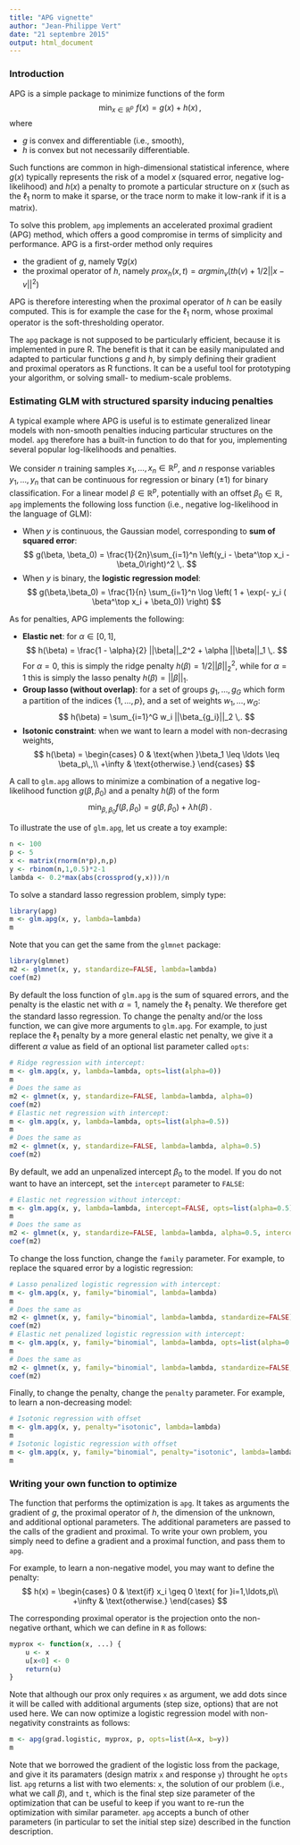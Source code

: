 ```yaml
---
title: "APG vignette"
author: "Jean-Philippe Vert"
date: "21 septembre 2015"
output: html_document
---
```


<!-- 
%\VignetteEngine{knitr::knitr} 
%\VignetteIndexEntry{An Introduction to APG}
--> 

### Introduction
APG is a simple package to minimize functions of the form
$$
\min_{x \in \mathbb{R}^p} \,\,f(x) = g(x) + h(x)\,,
$$
where

* $g$ is convex and differentiable (i.e., smooth),
* $h$ is convex but not necessarily differentiable.

Such functions are common in high-dimensional statistical inference, where $g(x)$ typically represents the risk of a model $x$ (squared error, negative log-likelihood) and $h(x)$ a penalty to promote a particular structure on $x$ (such as the $\ell_1$ norm to make it sparse, or the trace norm to make it low-rank if it is a matrix). 

To solve this problem, `apg` implements an accelerated proximal gradient (APG) method, which offers a good compromise in terms of simplicity and performance. APG is a first-order method only requires

* the gradient of $g$, namely $\nabla g (x)$
* the proximal operator of $h$, namely $prox_h(x,t) = argmin_v (th(v) + 1/2 ||x-v||^2)$

APG is therefore interesting when the proximal operator of $h$ can be easily computed. This is for example the case for the $\ell_1$ norm, whose proximal operator is the soft-thresholding operator.

The `apg` package is not supposed to be particularly efficient, because it is implemented in pure R. The benefit is that it can be easily manipulated and adapted to particular functions $g$ and $h$, by simply defining their gradient and proximal operators as R functions. It can be a useful tool for prototyping your algorithm, or solving small- to medium-scale problems.

### Estimating GLM with structured sparsity inducing penalties

A typical example where APG is useful is to estimate generalized linear models with non-smooth penalties inducing particular structures on the model. `apg` therefore has a built-in function to do that for you, implementing several popular log-likelihoods and penalties. 

We consider $n$ training samples $x_1,\ldots,x_n \in \mathbb{R}^p$, and $n$ response variables $y_1,\ldots,y_n$ that can be continuous for regression or binary ($\pm 1$) for binary classification. For a linear model $\beta\in\mathbb{R}^p$, potentially with an offset $\beta_0\in\mathbb{R}$, `apg` implements the following loss function (i.e., negative log-likelihood in the language of GLM):

* When $y$ is continuous, the Gaussian model, corresponding to __sum of squared error__: 
$$
g(\beta, \beta_0) = \frac{1}{2n}\sum_{i=1}^n \left(y_i - \beta^\top x_i - \beta_0\right)^2 \,.
$$
* When $y$ is binary, the __logistic regression model__:
$$
g(\beta,\beta_0) = \frac{1}{n} \sum_{i=1}^n \log \left( 1 + \exp(- y_i ( \beta^\top x_i + \beta_0)) \right)
$$

As for penalties, APG implements the following:

* __Elastic net__: for $\alpha \in [0,1]$,
$$
h(\beta) = \frac{1 - \alpha}{2} ||\beta||_2^2 + \alpha ||\beta||_1 \,.
$$
For $\alpha=0$, this is simply the ridge penalty $h(\beta)=1/2 ||\beta||_2^2$, while for $\alpha=1$ this is simply the lasso penalty $h(\beta) = ||\beta||_1$.
* __Group lasso (without overlap)__: for a set of groups $g_1,\ldots,g_G$ which form a partition of the indices $\{1, \ldots, p\}$, and a set of weights $w_1, \ldots, w_G$:
$$
h(\beta) = \sum_{i=1}^G w_i ||\beta_{g_i}||_2 \,.
$$
* __Isotonic constraint__: when we want to learn a model with non-decrasing weights,
$$
h(\beta) = 
\begin{cases}
0 & \text{when }\beta_1 \leq \ldots \leq \beta_p\,,\\
+\infty & \text{otherwise.}
\end{cases}
$$

A call to `glm.apg` allows to minimize a combination of a negative log-likelihood function $g(\beta,\beta_0)$ and a penalty $h(\beta)$ of the form
$$
\min_{\beta, \beta_0} f(\beta, \beta_0) = g(\beta, \beta_0) + \lambda h(\beta) \,.
$$

To illustrate the use of `glm.apg`, let us create a toy example:
```r
n <- 100
p <- 5
x <- matrix(rnorm(n*p),n,p)
y <- rbinom(n,1,0.5)*2-1
lambda <- 0.2*max(abs(crossprod(y,x)))/n
```
To solve a standard lasso regression problem, simply type:
```r
library(apg)
m <- glm.apg(x, y, lambda=lambda)
m
```

Note that you can get the same from the `glmnet` package:
```r
library(glmnet)
m2 <- glmnet(x, y, standardize=FALSE, lambda=lambda)
coef(m2)
```

By default the loss function of `glm.apg` is the sum of squared errors, and the penalty is the elastic net with $\alpha=1$, namely the $\ell_1$ penalty. We therefore get the standard lasso regression. To change the penalty and/or the loss function, we can give more arguments to `glm.apg`. For example, to just replace the $\ell_1$ penalty by a more general elastic net penalty, we give it a different $\alpha$ value as field of an optional list parameter called `opts`:
```r
# Ridge regression with intercept:
m <- glm.apg(x, y, lambda=lambda, opts=list(alpha=0))
m
# Does the same as
m2 <- glmnet(x, y, standardize=FALSE, lambda=lambda, alpha=0)
coef(m2) 
# Elastic net regression with intercept:
m <- glm.apg(x, y, lambda=lambda, opts=list(alpha=0.5))
m
# Does the same as
m2 <- glmnet(x, y, standardize=FALSE, lambda=lambda, alpha=0.5)
coef(m2)
```
By default, we add an unpenalized intercept $\beta_0$ to the model. If you do not want to have an intercept, set the `intercept` parameter to `FALSE`:
```r
# Elastic net regression without intercept:
m <- glm.apg(x, y, lambda=lambda, intercept=FALSE, opts=list(alpha=0.5))
m
# Does the same as
m2 <- glmnet(x, y, standardize=FALSE, lambda=lambda, alpha=0.5, intercept=FALSE)
coef(m2)
```
To change the loss function, change the `family` parameter. For example, to replace the squared error by a logistic regression:
```r
# Lasso penalized logistic regression with intercept:
m <- glm.apg(x, y, family="binomial", lambda=lambda)
m
# Does the same as
m2 <- glmnet(x, y, family="binomial", lambda=lambda, standardize=FALSE)
coef(m2)
# Elastic net penalized logistic regression with intercept:
m <- glm.apg(x, y, family="binomial", lambda=lambda, opts=list(alpha=0.5))
m
# Does the same as
m2 <- glmnet(x, y, family="binomial", lambda=lambda, standardize=FALSE, alpha=0.5)
coef(m2)
```
Finally, to change the penalty, change the `penalty` parameter. For example, to learn a non-decreasing model:
```r
# Isotonic regression with offset
m <- glm.apg(x, y, penalty="isotonic", lambda=lambda)
m
# Isotonic logistic regression with offset
m <- glm.apg(x, y, family="binomial", penalty="isotonic", lambda=lambda)
m
```

### Writing your own function to optimize
The function that performs the optimization is `apg`. It takes as arguments the gradient of $g$, the proximal operator of $h$, the dimension of the unknown, and additional optional parameters. The additional parameters are passed to the calls of the gradient and proximal. To write your own problem, you simply need to define a gradient and a proximal function, and pass them to `apg`.

For example, to learn a non-negative model, you may want to define the penalty:
$$
h(x) = 
\begin{cases}
0 & \text{if} x_i \geq 0 \text{ for }i=1,\ldots,p\\
+\infty & \text{otherwise.}
\end{cases}
$$

The corresponding proximal operator is the projection onto the non-negative orthant, which we can define in `R` as follows:
```r
myprox <- function(x, ...) {
    u <- x
    u[x<0] <- 0
    return(u)
}
```
Note that although our prox only requires `x` as argument, we add dots since it will be called with additional arguments (step size, options) that are not used here. We can now optimize a logistic regression model with non-negativity constraints as follows:
```r
m <- apg(grad.logistic, myprox, p, opts=list(A=x, b=y))
m
```
Note that we borrowed the gradient of the logistic loss from the package, and give it its paramaters (design matrix `x` and response `y`) throught he `opts` list. `apg` returns a list with two elements: `x`, the solution of our problem (i.e., what we call $\beta$), and `t`, which is the final step size parameter of the optimization that can be useful to keep if you want to re-run the optimization with similar parameter. `apg` accepts a bunch of other parameters (in particular to set the initial step size) described in the function description.